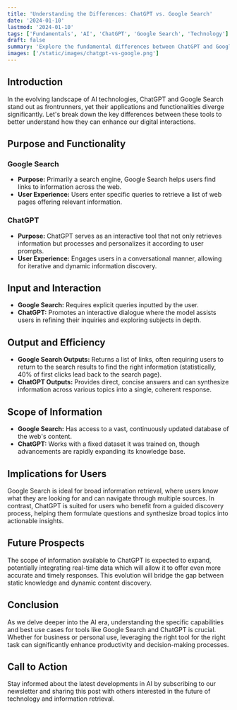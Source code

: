 ```yaml
---
title: 'Understanding the Differences: ChatGPT vs. Google Search'
date: '2024-01-10'
lastmod: '2024-01-10'
tags: ['Fundamentals', 'AI', 'ChatGPT', 'Google Search', 'Technology']
draft: false
summary: 'Explore the fundamental differences between ChatGPT and Google Search, two powerful AI-driven tools reshaping how we find and interact with information online.'
images: ['/static/images/chatgpt-vs-google.png']
---
```


## Introduction

In the evolving landscape of AI technologies, ChatGPT and Google Search stand out as frontrunners, yet their applications and functionalities diverge significantly. Let's break down the key differences between these tools to better understand how they can enhance our digital interactions.

## Purpose and Functionality

### Google Search
- **Purpose:** Primarily a search engine, Google Search helps users find links to information across the web.
- **User Experience:** Users enter specific queries to retrieve a list of web pages offering relevant information.

### ChatGPT
- **Purpose:** ChatGPT serves as an interactive tool that not only retrieves information but processes and personalizes it according to user prompts.
- **User Experience:** Engages users in a conversational manner, allowing for iterative and dynamic information discovery.

## Input and Interaction

- **Google Search:** Requires explicit queries inputted by the user.
- **ChatGPT:** Promotes an interactive dialogue where the model assists users in refining their inquiries and exploring subjects in depth.

## Output and Efficiency

- **Google Search Outputs:** Returns a list of links, often requiring users to return to the search results to find the right information (statistically, 40% of first clicks lead back to the search page).
- **ChatGPT Outputs:** Provides direct, concise answers and can synthesize information across various topics into a single, coherent response.

## Scope of Information

- **Google Search:** Has access to a vast, continuously updated database of the web's content.
- **ChatGPT:** Works with a fixed dataset it was trained on, though advancements are rapidly expanding its knowledge base.

## Implications for Users

Google Search is ideal for broad information retrieval, where users know what they are looking for and can navigate through multiple sources. In contrast, ChatGPT is suited for users who benefit from a guided discovery process, helping them formulate questions and synthesize broad topics into actionable insights.

## Future Prospects

The scope of information available to ChatGPT is expected to expand, potentially integrating real-time data which will allow it to offer even more accurate and timely responses. This evolution will bridge the gap between static knowledge and dynamic content discovery.

## Conclusion

As we delve deeper into the AI era, understanding the specific capabilities and best use cases for tools like Google Search and ChatGPT is crucial. Whether for business or personal use, leveraging the right tool for the right task can significantly enhance productivity and decision-making processes.

## Call to Action

Stay informed about the latest developments in AI by subscribing to our newsletter and sharing this post with others interested in the future of technology and information retrieval.
